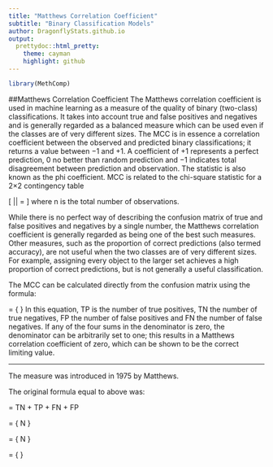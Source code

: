 ```yaml
---
title: "Matthews Correlation Coefficient"
subtitle: "Binary Classification Models"
author: DragonflyStats.github.io
output:
  prettydoc::html_pretty:
    theme: cayman
    highlight: github
---
```


```r

library(MethComp)

```

##Matthews Correlation Coefficient
The Matthews correlation coefficient is used in machine learning as a measure of the quality of binary (two-class) classifications. It takes into account true and false positives and negatives and is generally regarded as a balanced measure which can be used even if the classes are of very different sizes. The MCC is in essence a correlation coefficient between the observed and predicted binary classifications; it returns a value between −1 and +1. A coefficient of +1 represents a perfect prediction, 0 no better than random prediction and −1 indicates total disagreement between prediction and observation. The statistic is also known as the phi coefficient. MCC is related to the chi-square statistic for a 2×2 contingency table

\[ |\text{MCC}| = \sqrt{\frac{\chi^2}{n}}\]
where n is the total number of observations.

While there is no perfect way of describing the confusion matrix of true and false positives and negatives by a single number, the Matthews correlation coefficient is generally regarded as being one of the best such measures. Other measures, such as the proportion of correct predictions (also termed accuracy), are not useful when the two classes are of very different sizes. For example, assigning every object to the larger set achieves a high proportion of correct predictions, but is not generally a useful classification.

The MCC can be calculated directly from the confusion matrix using the formula:


\text{MCC} = \frac{ TP \times TN - FP \times FN } {\sqrt{ (TP + FP) ( TP + FN ) ( TN + FP ) ( TN + FN ) } }
In this equation, TP is the number of true positives, TN the number of true negatives, FP the number of false positives and FN the number of false negatives. If any of the four sums in the denominator is zero, the denominator can be arbitrarily set to one; this results in a Matthews correlation coefficient of zero, which can be shown to be the correct limiting value.

--------------------------------------------------------------------------------------------
The measure was introduced in 1975 by Matthews. 


The original formula equal to above was:


 \text{N} = TN + TP + FN + FP

\text{S} = \frac{ TP + FN } { N }

\text{P} = \frac{ TP + FP } { N }

\text{MCC} = \frac{ TP / N - S \times P } {\sqrt{ P S  ( 1 - S)  ( 1 - P ) } }
